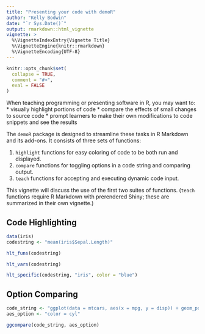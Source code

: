 ```yaml
---
title: "Presenting your code with demoR"
author: "Kelly Bodwin"
date: "`r Sys.Date()`"
output: rmarkdown::html_vignette
vignette: >
  %\VignetteIndexEntry{Vignette Title}
  %\VignetteEngine{knitr::rmarkdown}
  %\VignetteEncoding{UTF-8}
---
```


```r
knitr::opts_chunk$set(
  collapse = TRUE,
  comment = "#>",
  eval = FALSE
)
```

When teaching programming or presenting software in R, you may want to:
* visually highlight portions of code
* compare the effects of small changes to source code
* prompt learners to make their own modifications to code snippets and see the results

The `demoR` package is designed to streamline these tasks in R Markdown and its add-ons.  It consists of three sets of functions:

1.  `highlight` functions for easy coloring of code to be both run and displayed.
2.  `compare` functions for toggling options in a code string and comparing output.
3.  `teach` functions for accepting and executing dynamic code input.

This vignette will discuss the use of the first two suites of functions.  (`teach` functions require R Markdown with prerendered Shiny; these are summarized in their own vignette.)

## Code Highlighting

```r
data(iris)
codestring <- "mean(iris$Sepal.Length)"

hlt_funs(codestring)

hlt_vars(codestring)

hlt_specific(codestring, "iris", color = "blue")
```


## Option Comparing

```r
code_string <- "ggplot(data = mtcars, aes(x = mpg, y = disp)) + geom_point()"
aes_option <- "color = cyl"

ggcompare(code_string, aes_option)
```


